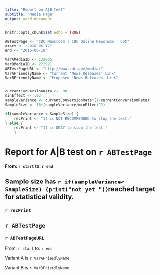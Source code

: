 ```yaml
---
title: "Report on A|B Test"
subtitle: "Media Page"
output: word_document
---
```


```r
knitr::opts_chunk$set(echo = TRUE)

ABTestPage <- "CDC Newsroom | CDC Online Newsroom | CDC"
start <- "2016-05-17"
end <- "2016-06-18"

VarAMediaID <- 132005
VarBMediaID <- 272991
ABTestPageURL <- "http://www.cdc.gov/media/"
VarAFriendlyName <- "Current 'News Releases' Link"
VarBFriendlyName <- "Proposed 'News Releases' Link"


currentConversionRate <- .08
minEffect <- .03
sampleVariance <- currentConversionRate*(1-currentConversionRate)
SampleSize <- 16*(sampleVariance/minEffect^2)

if(sampleVariance < SampleSize) {
    recPrint <- "It is NOT RECOMMENDED to stop the test."
} else {
    recPrint <- "It is OKAY to stop the test."
    }

```
# Report for A|B test on `r ABTestPage`
#### From: `r start` to: `r end`

## Sample size has `r if(sampleVariance< SampleSize) {print("not yet ")}`reached target for statistical validity.
  
### `r recPrint`

## `r ABTestPage`
### `r ABTestPageURL`
From: `r start` to: `r end`

Variant A is `r VarAFriendlyName`

Variant B is `r VarBFriendlyName`




